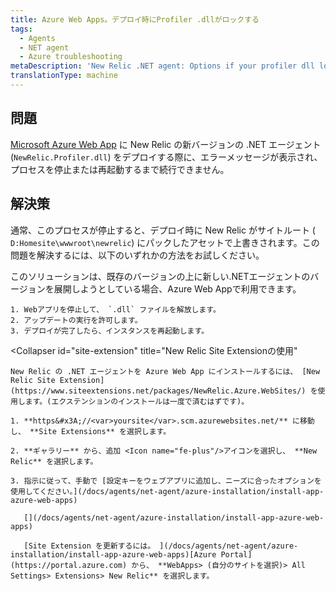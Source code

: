 ```yaml
---
title: Azure Web Apps。デプロイ時にProfiler .dllがロックする
tags:
  - Agents
  - NET agent
  - Azure troubleshooting
metaDescription: 'New Relic .NET agent: Options if your profiler dll locks when deploying your Azure Web App.'
translationType: machine
---
```


## 問題

[Microsoft Azure Web App](/docs/agents/net-agent/azure-installation/install-app-azure-web-apps) に New Relic の新バージョンの .NET エージェント (`NewRelic.Profiler.dll`) をデプロイする際に、エラーメッセージが表示され、プロセスを停止または再起動するまで続行できません。

## 解決策

通常、このプロセスが停止すると、デプロイ時に New Relic がサイトルート ( `D:Homesite\wwwroot\newrelic`) にパックしたアセットで上書きされます。この問題を解決するには、以下のいずれかの方法をお試しください。

<CollapserGroup>
  <Collapser
    id="stop-dll-deploy"
    title="ファイルのリリースを停止する"
  >
    このソリューションは、既存のバージョンの上に新しい.NETエージェントのバージョンを展開しようとしている場合、Azure Web Appで利用できます。

    1. Webアプリを停止して、 `.dll` ファイルを解放します。
    2. アップデートの実行を許可します。
    3. デプロイが完了したら、インスタンスを再起動します。
  </Collapser>

  <Collapser
    id="site-extension"
    title="New Relic Site Extensionの使用"
  >
    New Relic の .NET エージェントを Azure Web App にインストールするには、 [New Relic Site Extension](https://www.siteextensions.net/packages/NewRelic.Azure.WebSites/) を使用します。(エクステンションのインストールは一度で済むはずです)。

    1. **https&#x3A;//<var>yoursite</var>.scm.azurewebsites.net/** に移動し、 **Site Extensions** を選択します。

    2. **ギャラリー** から、追加 <Icon name="fe-plus"/>アイコンを選択し、 **New Relic** を選択します。

    3. 指示に従って、手動で [設定キーをウェブアプリに追加し、ニーズに合ったオプションを使用してください。](/docs/agents/net-agent/azure-installation/install-app-azure-web-apps)

       [](/docs/agents/net-agent/azure-installation/install-app-azure-web-apps)

       [Site Extension を更新するには。 ](/docs/agents/net-agent/azure-installation/install-app-azure-web-apps)[Azure Portal](https://portal.azure.com) から、 **WebApps> (自分のサイトを選択)> All Settings> Extensions> New Relic** を選択します。
  </Collapser>
</CollapserGroup>
